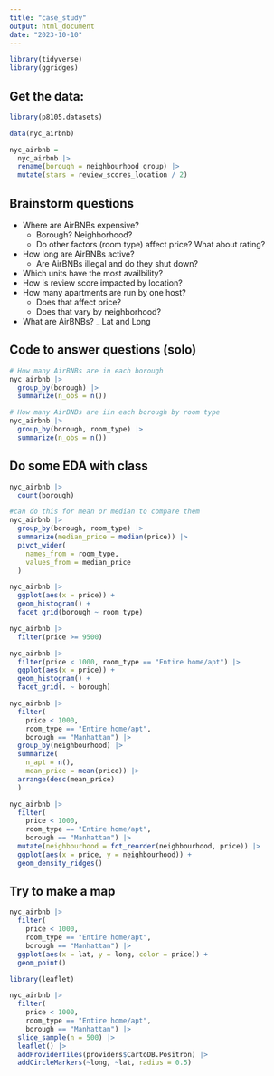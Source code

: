 ```yaml
---
title: "case_study"
output: html_document
date: "2023-10-10"
---
```


```r
library(tidyverse)
library(ggridges)
```


## Get the data: 
```r
library(p8105.datasets)

data(nyc_airbnb)

nyc_airbnb = 
  nyc_airbnb |> 
  rename(borough = neighbourhood_group) |> 
  mutate(stars = review_scores_location / 2)
```


## Brainstorm questions

- Where are AirBNBs expensive? 
  - Borough? Neighborhood?
  - Do other factors (room type) affect price? What about rating?
- How long are AirBNBs active? 
  - Are AirBNBs illegal and do they shut down?
- Which units have the most availbility?
- How is review score impacted by location? 
- How many apartments are run by one host? 
  - Does that affect price? 
  - Does that vary by neighborhood? 
- What are AirBNBs? 
  _ Lat and Long

## Code to answer questions (solo)
```r
# How many AirBNBs are in each borough 
nyc_airbnb |> 
  group_by(borough) |> 
  summarize(n_obs = n())

# How many AirBNBs are iin each borough by room type 
nyc_airbnb |> 
  group_by(borough, room_type) |> 
  summarize(n_obs = n())

```
 
## Do some EDA with class 
```r
nyc_airbnb |> 
  count(borough)
```

```r
#can do this for mean or median to compare them 
nyc_airbnb |> 
  group_by(borough, room_type) |> 
  summarize(median_price = median(price)) |> 
  pivot_wider(
    names_from = room_type, 
    values_from = median_price
  )
```

```r
nyc_airbnb |> 
  ggplot(aes(x = price)) +
  geom_histogram() +
  facet_grid(borough ~ room_type)
```

```r
nyc_airbnb |> 
  filter(price >= 9500)
```

```r
nyc_airbnb |> 
  filter(price < 1000, room_type == "Entire home/apt") |> 
  ggplot(aes(x = price)) +
  geom_histogram() +
  facet_grid(. ~ borough)
```

```r
nyc_airbnb |> 
  filter(
    price < 1000, 
    room_type == "Entire home/apt", 
    borough == "Manhattan") |> 
  group_by(neighbourhood) |> 
  summarize(
    n_apt = n(),
    mean_price = mean(price)) |> 
  arrange(desc(mean_price)
  )
```

```r
nyc_airbnb |> 
  filter(
    price < 1000, 
    room_type == "Entire home/apt", 
    borough == "Manhattan") |> 
  mutate(neighbourhood = fct_reorder(neighbourhood, price)) |> 
  ggplot(aes(x = price, y = neighbourhood)) +
  geom_density_ridges()
```

## Try to make a map 
```r
nyc_airbnb |> 
  filter(
    price < 1000, 
    room_type == "Entire home/apt", 
    borough == "Manhattan") |>
  ggplot(aes(x = lat, y = long, color = price)) +
  geom_point()
```

```r
library(leaflet)

nyc_airbnb |> 
  filter(
    price < 1000, 
    room_type == "Entire home/apt", 
    borough == "Manhattan") |> 
  slice_sample(n = 500) |> 
  leaflet() |> 
  addProviderTiles(providers$CartoDB.Positron) |> 
  addCircleMarkers(~long, ~lat, radius = 0.5)
```

